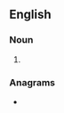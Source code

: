==English==

===Noun===
{{head|en|noun plural form}}

# {{plural of|shipmaster|lang=en}}

===Anagrams===
* {{anagrams|en|masterships}}